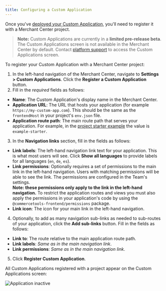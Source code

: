 ```yaml
---
title: Configuring a Custom Application
---
```


Once you've [deployed your Custom Application](./deployment), you'll need to register it with a Merchant Center project.

> **Note:** Custom Applications are currently in a **limited pre-release beta**. The Custom Applications screen is not available in the Merchant Center by default. Contact [platform support](https://support.commercetools.com) to access the Custom Applications screen.

To register your Custom Application with a Merchant Center project:

1. In the left-hand navigation of the Merchant Center, navigate to **Settings > Custom Applications**. Click the **Register a Custom Application** button.
2. Fill in the _required_ fields as follows:

- **Name**: The Custom Application's display name in the Merchant Center.
- **Application URL**: The URL that hosts your application (for example `https://my-custom-app.com`). This should be the same as the `frontendHost` in your project's `env.json` file.
- **Application route path**: The main route path that serves your application. For example, in the [project starter example](https://github.com/commercetools/merchant-center-application-kit/tree/master/application-templates/starter) the value is `example-starter`.

3. In the **Navigation links** section, fill in the fields as follows:

- **Link labels**: The left-hand navigation link text for your application. This is what most users will see. Click **Show all languages** to provide labels for all languages (`en`, `de`, `es`).
- **Link permissions**: Optionally requires a set of permissions to the main link in the left-hand navigation. Users with matching permissions will be able to see the link. The permissions are configured in the Team's settings.<br/>
  **Note: these permissions only apply to the link in the left-hand navigation.** To restrict the application routes and views you must also apply the permissions in your application's code by using the `@commercetools-frontend/permissions` package.
- **Link icon**: The icon for your main link in the left-hand navigation.

4. Optionally, to add as many navigation sub-links as needed to sub-routes of your application, click the **Add sub-links** button. Fill in the fields as follows:

- **Link to**: The route relative to the main application route path.
- **Link labels**: _Same as in the main navigation link_.
- **Link permissions**: _Same as in the main navigation link_.

5. Click **Register Custom Application**.

All Custom Applications registered with a project appear on the Custom Applications screen:

![Application inactive](/images/mc-apps-inactive.png)
